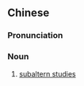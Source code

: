 {{also|底边研究}}
==Chinese==
{{zh-forms|s=底边研究|type=22}}

===Pronunciation===
{{zh-pron
|m=dǐbiān yán究
|cat=n
}}

===Noun===
{{zh-noun}}

# [[subaltern studies]]

{{zh-cat|Historiography}}